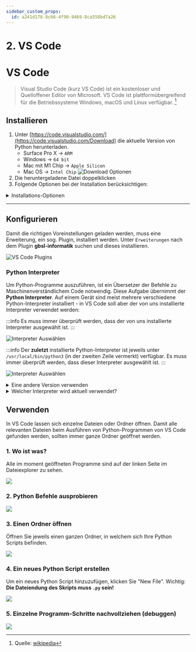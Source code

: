 ```yaml
---
sidebar_custom_props:
  id: a241d178-8c66-4f90-9469-8ca558bd7a26
---
```


# 2. VS Code



# VS Code

> Visual Studio Code (kurz VS Code) ist ein kostenloser und Quelloffener Editor von Microsoft. VS Code ist plattformübergreifend für die Betriebssysteme Windows, macOS und Linux verfügbar. [^1]


## Installieren

1. Unter [https://code.visualstudio.com/](https://code.visualstudio.com/Download) die aktuelle Version von Python herunterladen. 
    - Surface Pro X -> `ARM`
    - Windows -> `64 bit`
    - Mac mit M1 Chip -> `Apple Silicon`
    - Mac OS -> `Intel Chip`
    ![Download Optionen](images/vscode-1.59/vscode-download.png)
2. Die heruntergeladene Datei doppelklicken
3. Folgende Optionen bei der Installation berücksichtigen:

<details>
<summary>Installations-Optionen</summary>
<OsTabs>
<TabItem value="win10">

1. Schritt: ![Installationsschritt 1.](images/vscode-1.59/win-01.png)
2. Schritt: ![Installationsschritt 2.](images/vscode-1.59/win-02.png)
3. Schritt: ![Installationsschritt 3.](images/vscode-1.59/win-03.png)
4. Schritt: ![Installationsschritt 4.](images/vscode-1.59/win-04.png)
5. Schritt: ![Installationsschritt 5.](images/vscode-1.59/win-05.png)
6. Schritt: ![Installationsschritt 6.](images/vscode-1.59/win-06.png)
7. Schritt: ![Installationsschritt 7.](images/vscode-1.59/win-07.png)
5. Fertig 🥳

</TabItem>
<TabItem value="mac">

1. Die heruntergeladene Datei ist eine komprimierte `.zip`-Datei - nach dem Doppelklicken befindet sich im Download-Ordner eine Datei `Visual Studio Code.app``
2. Die Datei `Visual Studio Code.app` in den Ordner "Programme" ziehen.
3. Beim ersten Öfnnen kommt folgender Hinweis:
    ![Installationsschritt 3.](images/vscode-1.59/osx-01.png)
4. Fertig 🥳

</TabItem>
</OsTabs>
</details>

---

## Konfigurieren

Damit die richtigen Voreinstellungen geladen werden, muss eine Erweiterung, ein sog. Plugin, installiert werden. Unter `Erweiterungen` nach dem Plugin **gbsl-informatik** suchen und dieses installieren.

![VS Code Plugins](images/vscode-1.59/vscode-plugins.png)

### Python Interpreter

Um Python-Programme auszuführen, ist ein Übersetzer der Befehle zu Maschinenverständlichem Code notwendig. Diese Aufgabe übernimmt der **Python Interpreter**. Auf einem Gerät sind meist mehrere verschiedene Python-Interpreter installiert - in VS Code soll aber der von uns installierte Interpreter verwendet werden:

<OsTabs>
<TabItem value="win10">

:::info
Es muss immer überprüft werden, dass der von uns installierte Interpreter ausgewählt ist.
:::

![Interpreter Auswählen](images/vscode-1.59/win-configure-python-interpreter.png)

</TabItem>
<TabItem value="mac">

:::info
Der **zuletzt** installierte Python-Interpreter ist jeweils unter `/usr/local/bin/python3` (in der zweiten Zeile vermerkt) verfügbar. Es muss immer überprüft werden, dass dieser Interpreter ausgewählt ist.
:::

![Interpreter Auswählen](images/vscode-1.59/osx-configure-python-interpreter.png)

<details>
<summary>Eine andere Version verwenden</summary>

Unter `/Library/Frameworks/Python.framework/Versions/` sind alle Python-Versionen verfügbar. Beim Konfigurieren des Interpreters kann über `Enter interpreter path...` auch dieser Pfad angegeben werden.

Beispiel-Pfad für die Version 3.9:

```sh
/Library/Frameworks/Python.framework/Versions/3.9/bin/python3.9
```

</details>

</TabItem>
</OsTabs>

<details>
<summary>Welcher Interpreter wird aktuell verwendet?</summary>

Mit folgendem Python-Programm kann man herausfinden, wo sich der Python Interpreter befindet:

```py
import sys
print(sys.executable)
```

</details>


## Verwenden

In VS Code lassen sich einzelne Dateien oder Ordner öffnen. Damit alle relevanten Dateien beim Ausführen von Python-Programmen von VS Code gefunden werden, sollten immer ganze Ordner geöffnet werden.


### 1. Wo ist was?

Alle im moment geöffneten Programme sind auf der linken Seite im Dateiexplorer zu sehen.

![](images/vscode-1.59/03_workbench.png)


### 2. Python Befehle ausprobieren

![](images/vscode-1.59/05_ipython.png)

### 3. Einen Ordner öffnen

Öffnen Sie jeweils einen ganzen Ordner, in welchem sich Ihre Python Scripts befinden.

![](images/vscode-1.59/01_open_folder.png)

### 4. Ein neues Python Script erstellen

Um ein neues Python Script hinzuzufügen, klicken Sie "New File". Wichtig: **Die Dateiendung des Skripts muss `.py` sein!**

![](images/vscode-1.59/02_create_file.png)


### 5. Einzelne Programm-Schritte nachvollziehen (debuggen)

![](images/vscode-1.59/04_debug.png)



[^1]: Quelle: [wikipedia](https://de.wikipedia.org/wiki/Visual_Studio_Code)
